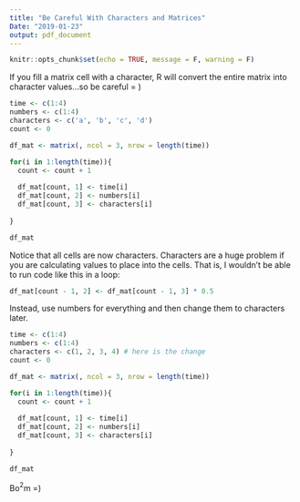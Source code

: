 ```yaml
---
title: "Be Careful With Characters and Matrices"
Date: "2019-01-23"
output: pdf_document
---
```


```r
knitr::opts_chunk$set(echo = TRUE, message = F, warning = F)
```

If you fill a matrix cell with a character, R will convert the entire matrix into character values...so be careful = )

```r
time <- c(1:4)
numbers <- c(1:4)
characters <- c('a', 'b', 'c', 'd')
count <- 0

df_mat <- matrix(, ncol = 3, nrow = length(time))

for(i in 1:length(time)){
  count <- count + 1
  
  df_mat[count, 1] <- time[i]
  df_mat[count, 2] <- numbers[i]
  df_mat[count, 3] <- characters[i]
  
}

df_mat

```

Notice that all cells are now characters. Characters are a huge problem if you are calculating values to place into the cells. That is, I wouldn't be able to run code like this in a loop:

```r

df_mat[count - 1, 2] <- df_mat[count - 1, 3] * 0.5

```

Instead, use numbers for everything and then change them to characters later. 

```r

time <- c(1:4)
numbers <- c(1:4)
characters <- c(1, 2, 3, 4) # here is the change
count <- 0

df_mat <- matrix(, ncol = 3, nrow = length(time))

for(i in 1:length(time)){
  count <- count + 1
  
  df_mat[count, 1] <- time[i]
  df_mat[count, 2] <- numbers[i]
  df_mat[count, 3] <- characters[i]
  
}

df_mat
```

Bo$^2$m =)
